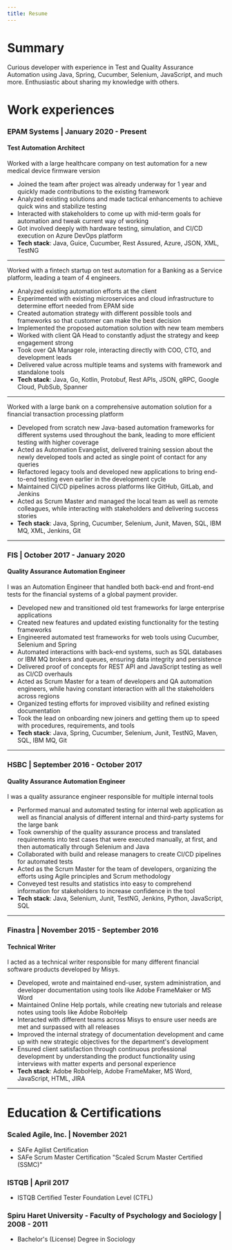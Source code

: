 ```yaml
---
title: Resume
---
```


# Summary

Curious developer with experience in Test and Quality Assurance Automation using Java, Spring, Cucumber, Selenium, JavaScript, and much more. Enthusiastic about sharing my knowledge with others.

# Work experiences

### EPAM Systems | January 2020 - Present

#### Test Automation Architect

Worked with a large healthcare company on test automation for a new medical device firmware version

- Joined the team after project was already underway for 1 year and quickly made contributions to the existing framework
- Analyzed existing solutions and made tactical enhancements to achieve quick wins and stabilize testing
- Interacted with stakeholders to come up with mid-term goals for automation and tweak current way of working
- Got involved deeply with hardware testing, simulation, and CI/CD execution on Azure DevOps platform
- **Tech stack**: Java, Guice, Cucumber, Rest Assured, Azure, JSON, XML, TestNG

---

Worked with a fintech startup on test automation for a Banking as a Service platform, leading a team of 4 engineers.

- Analyzed existing automation efforts at the client
- Experimented with existing microservices and cloud infrastructure to determine effort needed from EPAM side
- Created automation strategy with different possible tools and frameworks so that customer can make the best decision
- Implemented the proposed automation solution with new team members
- Worked with client QA Head to constantly adjust the strategy and keep engagement strong
- Took over QA Manager role, interacting directly with COO, CTO, and development leads
- Delivered value across multiple teams and systems with framework and standalone tools
- **Tech stack**: Java, Go, Kotlin, Protobuf, Rest APIs, JSON, gRPC, Google Cloud, PubSub, Spanner

---

Worked with a large bank on a comprehensive automation solution for a financial transaction processing platform

- Developed from scratch new Java-based automation frameworks for different systems used throughout the bank, leading to more efficient testing with higher coverage
- Acted as Automation Evangelist, delivered training session about the newly developed tools and acted as single point of contact for any queries
- Refactored legacy tools and developed new applications to bring end-to-end testing even earlier in the development cycle
- Maintained CI/CD pipelines across platforms like GitHub, GitLab, and Jenkins
- Acted as Scrum Master and managed the local team as well as remote colleagues, while interacting with stakeholders and delivering success stories
- **Tech stack**: Java, Spring, Cucumber, Selenium, Junit, Maven, SQL, IBM MQ, XML, Jenkins, Git

---

### FIS | October 2017 - January 2020

#### Quality Assurance Automation Engineer

I was an Automation Engineer that handled both back-end and front-end tests for the financial systems of a global payment provider.

- Developed new and transitioned old test frameworks for large enterprise applications
- Created new features and updated existing functionality for the testing frameworks
- Engineered automated test frameworks for web tools using Cucumber, Selenium and Spring
- Automated interactions with back-end systems, such as SQL databases or IBM MQ brokers and queues, ensuring data integrity and persistence
- Delivered proof of concepts for REST API and JavaScript testing as well as CI/CD overhauls
- Acted as Scrum Master for a team of developers and QA automation engineers, while having constant interaction with all the stakeholders across regions
- Organized testing efforts for improved visibility and refined existing documentation
- Took the lead on onboarding new joiners and getting them up to speed with procedures, requirements, and tools
- **Tech stack**: Java, Spring, Cucumber, Selenium, Junit, TestNG, Maven, SQL, IBM MQ, Git

---

### HSBC | September 2016 - October 2017

#### Quality Assurance Automation Engineer

I was a quality assurance engineer responsible for multiple internal tools

- Performed manual and automated testing for internal web application as well as financial analysis of different internal and third-party systems for the large bank
- Took ownership of the quality assurance process and translated requirements into test cases that were executed manually, at first, and then automatically through Selenium and Java
- Collaborated with build and release managers to create CI/CD pipelines for automated tests
- Acted as the Scrum Master for the team of developers, organizing the efforts using Agile principles and Scrum methodology
- Conveyed test results and statistics into easy to comprehend information for stakeholders to increase confidence in the tool
- **Tech stack**: Java, Selenium, Junit, TestNG, Jenkins, Python, JavaScript, SQL

---

### Finastra | November 2015 - September 2016

#### Technical Writer

I acted as a technical writer responsible for many different financial software products developed by Misys.

- Developed, wrote and maintained end-user, system administration, and developer documentation using tools like Adobe FrameMaker or MS Word
- Maintained Online Help portals, while creating new tutorials and release notes using tools like Adobe RoboHelp
- Interacted with different teams across Misys to ensure user needs are met and surpassed with all releases
- Improved the internal strategy of documentation development and came up with new strategic objectives for the department's development
- Ensured client satisfaction through continuous professional development by understanding the product functionality using interviews with matter experts and personal experience
- **Tech stack**: Adobe RoboHelp, Adobe FrameMaker, MS Word, JavaScript, HTML, JIRA

---

# Education & Certifications

### Scaled Agile, Inc. | November 2021

- SAFe Agilist Certification
- SAFe Scrum Master Certification "Scaled Scrum Master Certified (SSMC)"

### ISTQB | April 2017

- ISTQB Certified Tester Foundation Level (CTFL)

### Spiru Haret University - Faculty of Psychology and Sociology | 2008 - 2011

- Bachelor's (License) Degree in Sociology

